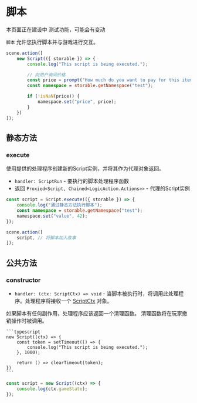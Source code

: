 
# 脚本

<Callout type="warning" emoji="⚠️">
    本页面正在建设中
</Callout>

<Callout type="warning" emoji="⚠️">
    测试功能，可能会有变动
</Callout>

`脚本` 允许您执行脚本并与游戏进行交互。

```typescript
scene.action([
    new Script(({ storable }) => {
        console.log("This script is being executed.");

        // 向用户询问价格
        const price = prompt("How much do you want to pay for this item?");
        const namespace = storable.getNamespace("test");

        if (!isNaN(price)) {
            namespace.set("price", price);
        }
    })
]);
```

## 静态方法

### execute

<Steps>

使用提供的处理程序创建新的Script实例，并将其作为代理对象返回。

- `handler: ScriptRun` - 要执行的脚本处理程序函数
- 返回 `Proxied<Script, Chained<LogicAction.Actions>>` - 代理的Script实例

```typescript
const script = Script.execute(({ storable }) => {
    console.log("通过静态方法执行脚本");
    const namespace = storable.getNamespace("test");
    namespace.set("value", 42);
});

scene.action([
    script, // 将脚本加入故事
]);
```

</Steps>

## 公共方法

### constructor

<Steps>

- `handler: (ctx: ScriptCtx) => void` - 当脚本被执行时，将调用此处理程序。处理程序将接收一个 [ScriptCtx](../types/ScriptCtx) 对象。

<Callout type="warning" emoji="⚠️">
    如果脚本有任何副作用，处理程序应该返回一个清理函数。  
    清理函数将在玩家撤销操作时被调用。

    ```typescript
    new Script((ctx) => {
        const token = setTimeout(() => {
            console.log("This script is being executed.");
        }, 1000);

        return () => clearTimeout(token);
    })
    ```
</Callout>


```typescript
const script = new Script((ctx) => {
    console.log(ctx.gameState);
});
```

</Steps>
